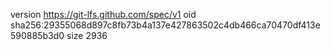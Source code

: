 version https://git-lfs.github.com/spec/v1
oid sha256:29355068d897c8fb73b4a137e427863502c4db466ca70470df413e590885b3d0
size 2936
